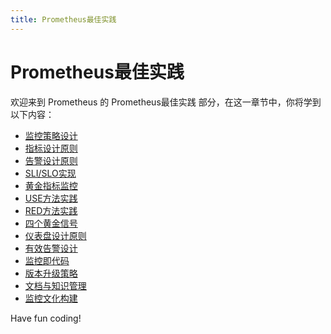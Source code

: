 ```yaml
---
title: Prometheus最佳实践
---
```


# Prometheus最佳实践

欢迎来到 Prometheus 的 Prometheus最佳实践 部分，在这一章节中，你将学到以下内容：

- [监控策略设计](./0-monitoring-strategy-design.mdx)
- [指标设计原则](./1-indicator-design-principles.mdx)
- [告警设计原则](./2-alarm-design-principles.mdx)
- [SLI/SLO实现](./3-slislo-implementation.mdx)
- [黄金指标监控](./4-gold-metrics-monitoring.mdx)
- [USE方法实践](./5-use-method-practice.mdx)
- [RED方法实践](./6-red-method-practice.mdx)
- [四个黄金信号](./7-four-golden-signals.mdx)
- [仪表盘设计原则](./8-dashboard-design-principles.mdx)
- [有效告警设计](./9-effective-alarm-design.mdx)
- [监控即代码](./10-monitor-as-code.mdx)
- [版本升级策略](./11-version-upgrade-policy.mdx)
- [文档与知识管理](./12-documentation-knowledge-management.mdx)
- [监控文化构建](./13-monitor-culture-building.mdx)

Have fun coding!